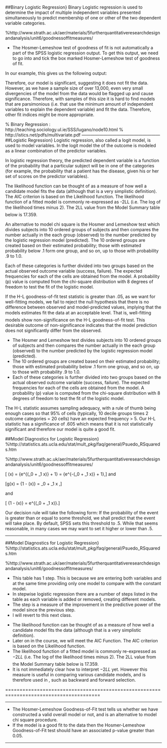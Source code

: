 

##Binary Logistic Regression}
Binary Logistic regression is used to determine the impact of multiple independent variables
presented simultaneously to predict membership of one or other of the two
dependent variable categories.




\subsection{The Hosmer-Lemeshow Test}
%http://www.strath.ac.uk/aer/materials/5furtherquantitativeresearchdesignandanalysis/unit6/goodnessoffitmeasures/

\noindent \textbf{Performing the Hosmer-Lemeshow Goodness-of-Fit Test} 

*  
The Hosmer-Lemeshow test of goodness of fit is not automatically a part of the SPSS logistic regression output. 
To get this output, we need to go into \textbf{\texttt{options}} and tick the box marked Hosmer-Lemeshow test of goodness of fit. 




In our example, this gives us the following output:

\begin{center}
\begin{tabular}{|c|c|c|c|}
\hline  Step& Chi-square&df  & Sig. \\ \hline
1 & 142.032& 6 &.000 \\ 
\hline 
\end{tabular} 
\end{center}


Therefore, our model is significant, suggesting it does not fit the data. However, as we have a sample size of over 13,000, even very small divergencies of the model from the data would be flagged up and cause significance. Therefore, with samples of this size it is hard to find models that are parsimonious (i.e. that use the minimum amount of independent variables to explain the dependent variable) and fit the data. Therefore, other fit indices might be more appropriate.

% Binary Regression : http://teaching.sociology.ul.ie/SSS/lugano/node10.html 
% http://istics.net/pdfs/multivariate.pdf
------------------------------------------------------
##Logistic Regression}
Logistic regression, also called a logit model, is used to model \textbf{dichotomous outcome} variables. 
In the logit model the \textbf{log odds} of the outcome is modeled as a linear combination of the predictor variables.

In logistic regression theory, the predicted dependent variable is a function of the probability that a particular subject will be in one of the categories (for example, the probability that a patient has the disease, given his or her set of scores on the predictor variables).



\subsection{Model Summary Table}


The likelihood function can be thought of as a measure of how well a candidate model fits the data (although that is a very simplistic definition). The AIC criterion is based on the Likelihood function.
The likelihood function of a fitted model is commonly re-expressed as -2LL (i.e. The log of the likelihood times minus 2). The 2LL value from the Model Summary table below is 17.359.



\subsection{Hosmer and Lemeshow  Statistic}
An alternative to model chi square is the Hosmer and Lemeshow test
which divides subjects into 10 ordered groups of subjects and then compares the number
actually in the each group (observed) to the number predicted by the logistic regression
model (predicted). The 10 ordered groups are created based on their estimated probability; those with estimated probability below .1 form one group, and so on, up to those with probability .9 to 1.0.

Each of these categories is further divided into two groups based on the actual observed outcome variable (success, failure). The expected frequencies for each of the cells are obtained from the model. A probability (p) value is
computed from the chi-square distribution with 8 degrees of freedom to test the fit of the logistic model.

If the H-L goodness-of-fit test statistic is greater than .05, as we want for well-fitting models, we fail to reject the null hypothesis that there is no difference between observed and model-predicted values, implying that the models estimates fit the data at an acceptable level. That is, well-fitting models show non-significance on the
H-L goodness-of-fit test. This desirable outcome of non-significance indicates that the
model prediction does not significantly differ from the observed.


\subsection{Computing the Hosmer and Lemeshow Test Statistic}


*  The Hosmer and Lemeshow test
divides subjects into 10 ordered groups of subjects and then compares the number
actually in the each group (observed) to the number predicted by the logistic regression
model (predicted). 
*  The 10 ordered groups are created based on their estimated probability; those with estimated probability below .1 form one group, and so on, up to those with probability .9 to 1.0.
*  
Each of these categories is further divided into two groups based on the actual observed outcome variable (success, failure). The expected frequencies for each of the cells are obtained from the model. A probability (p) value is
computed from the chi-square distribution with 8 degrees of freedom to test the fit of the logistic model.


\begin{figure}[h!]
\begin{center}
% Requires \usepackage{graphicx}
\includegraphics[scale=0.6]{images/Logistic6}\\
\caption{Hosmer and Lemeshow Table}
\end{center}
\end{figure}

\subsection{Sample Adequacy}

The H-L statistic assumes sampling adequacy, with a rule of thumb being enough cases so that 95\% of cells (typically, 10 decile groups times 2 outcome categories = 20 cells) have an expected frequency $>$ 5. Our H-L statistic has a significance of .605 which means that it is not statistically significant and therefore our model is quite a
good fit.
\begin{figure}[h!]
\begin{center}
% Requires \usepackage{graphicx}
\includegraphics[scale=0.6]{images/Logistic7A}\\
\caption{Hosmer and Lemeshow Statistic}
\end{center}
\end{figure}


\begin{figure}[h!]
\begin{center}
% Requires \usepackage{graphicx}
\includegraphics[scale=0.6]{images/Logistic6}\\
\caption{Hosmer and Lemeshow Table}
\end{center}
\end{figure}


##Model Diagnostics for Logistic Regression}
%http://statistics.ats.ucla.edu/stat/mult_pkg/faq/general/Psuedo_RSquareds.htm

%http://www.strath.ac.uk/aer/materials/5furtherquantitativeresearchdesignandanalysis/unit6/goodnessoffitmeasures/



\subsection{Logistic Regression}

\[ \pi(x) = \frac{e^{(\beta_0 + \beta_1 x)}} {e^{(\beta_0 + \beta_1 x)} + 1} = \frac {1} {e^{-(\beta_0 + \beta_1 x)} + 1},\]
and

\[g(x) = \ln \frac {\pi(x)} {1 - \pi(x)} = \beta_0 + \beta_1 x ,\]

and

\[\frac{\pi(x)} {1 - \pi(x)} = e^{(\beta_0 + \beta_1 x)}.\]




\subsection{Logistic Regression: Decision Rule}
Our decision rule will take the following form: If the probability of the event is greater than or equal to some threshold, we shall predict that the event will take place. By default, SPSS sets this threshold to .5. While that seems reasonable, in many cases we may want to set it higher or lower than .5.

------------------------------------------------------

##Model Diagnostics for Logistic Regression}
%http://statistics.ats.ucla.edu/stat/mult_pkg/faq/general/Psuedo_RSquareds.htm

%http://www.strath.ac.uk/aer/materials/5furtherquantitativeresearchdesignandanalysis/unit6/goodnessoffitmeasures/

\noindent \textbf{Remark upon ``Steps"}

*  This table has 1 step. This is because we are entering both variables and at the same
time providing only one model to compare with the constant model. 
*  In stepwise logistic regression there are a number of steps listed in the table as each variable is added or
removed, creating different models. 
*  The step is a measure of the improvement in the
predictive power of the model since the previous step. 
*  I will revert to this next class.


\subsection{Model Summary Table}


*  The likelihood function can be thought of as a measure of how well a candidate model fits the data (although that is a very simplistic definition). 
*  Later on in the course, we will meet the AIC Function. The AIC criterion is based on the Likelihood function.
*  The likelihood function of a fitted model is commonly re-expressed as $-2LL$ (i.e. The log of the likelihood times minus 2). The 2LL value from the Model Summary table below is 17.359.
*  It is not immediately clear how to interpret $-2LL$ yet. However this measure is useful in comparing various candidate models, and is therefore used in \textbf{\textit{Variable Selection Procedure}}, such as backward and forward selection.


\begin{figure}[h!]
\centering
\includegraphics[width=0.9\linewidth]{images/Logistic5}
\end{figure}










=======================================================================================



-------------------------------------------------

\subsection{Hosmer-Lemeshow Goodness-of-Fit Test}


*  The Hosmer-Lemeshow Goodness-of-Fit
test tells us whether we have constructed a valid overall model or not, and is an alternative to model chi square procedure.
*  If the model is a good fit to the data then the Hosmer-Lemeshow Goodness-of-Fit test should have an associated p-value greater than 0.05.
 


------------------------------------------------------








